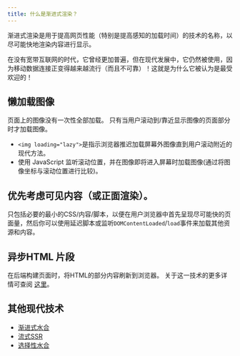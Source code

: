 ```yaml
---
title: 什么是渐进式渲染？
---
```


渐进式渲染是用于提高网页性能（特别是提高感知的加载时间）的技术的名称，以尽可能快地渲染内容进行显示。

在没有宽带互联网的时代，它曾经更加普遍，但在现代发展中，它仍然被使用，因为移动数据连接正变得越来越流行（而且不可靠）！这就是为什么它被认为是最受欢迎的！

## 懒加载图像

页面上的图像没有一次性全部加载。 只有当用户滚动到/靠近显示图像的页面部分时才加载图像。

-   `<img loading="lazy">`是指示浏览器推迟加载屏幕外图像直到用户滚动附近的现代方法。
-   使用 JavaScript 监听滚动位置，并在图像即将进入屏幕时加载图像(通过将图像坐标与滚动位置进行比较)。

## 优先考虑可见内容（或正面渲染）。

只包括必要的最小的CSS/内容/脚本，以便在用户浏览器中首先呈现尽可能快的页面量，然后你可以使用延迟脚本或监听`DOMContentLoaded`/`load`事件来加载其他资源和内容。

## 异步HTML 片段

在后端构建页面时，将HTML的部分内容刷新到浏览器。 关于这一技术的更多详情可查阅 [这里](http://www.ebaytechblog.com/2014/12/08/async-fragments-reinding-progressive-html-rendering-with-marko/)。

## 其他现代技术

-   [渐进式水合](https://www.patterns.dev/posts/progressive-hydration/)
-   [流式SSR](https://www.patterns.dev/posts/server-side-rendering/)
-   [选择性水合](https://www.patterns.dev/posts/react-selective-hydration/)
